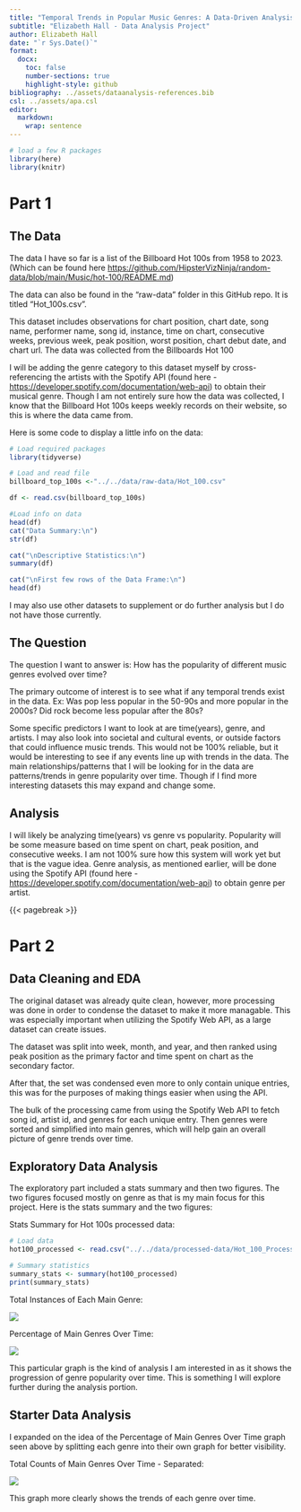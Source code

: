 ```yaml
---
title: "Temporal Trends in Popular Music Genres: A Data-Driven Analysis"
subtitle: "Elizabeth Hall - Data Analysis Project"
author: Elizabeth Hall
date: "`r Sys.Date()`"
format:
  docx:
    toc: false
    number-sections: true
    highlight-style: github
bibliography: ../assets/dataanalysis-references.bib
csl: ../assets/apa.csl
editor: 
  markdown: 
    wrap: sentence
---
```


```r
# load a few R packages
library(here)
library(knitr)
```

# Part 1

## The Data

The data I have so far is a list of the Billboard Hot 100s from 1958 to 2023.
(Which can be found here <https://github.com/HipsterVizNinja/random-data/blob/main/Music/hot-100/README.md>)

The data can also be found in the "raw-data" folder in this GitHub repo.
It is titled "Hot_100s.csv".

This dataset includes observations for chart position, chart date, song name, performer name, song id, instance, time on chart, consecutive weeks, previous week, peak position, worst position, chart debut date, and chart url.
The data was collected from the Billboards Hot 100

I will be adding the genre category to this dataset myself by cross-referencing the artists with the Spotify API (found here -<https://developer.spotify.com/documentation/web-api>) to obtain their musical genre.
Though I am not entirely sure how the data was collected, I know that the Billboard Hot 100s keeps weekly records on their website, so this is where the data came from.

Here is some code to display a little info on the data:

```r
# Load required packages
library(tidyverse)

# Load and read file
billboard_top_100s <-"../../data/raw-data/Hot_100.csv"

df <- read.csv(billboard_top_100s)

#Load info on data
head(df)
cat("Data Summary:\n")
str(df)

cat("\nDescriptive Statistics:\n")
summary(df)

cat("\nFirst few rows of the Data Frame:\n")
head(df)
```

I may also use other datasets to supplement or do further analysis but I do not have those currently.

## The Question

The question I want to answer is: How has the popularity of different music genres evolved over time?

The primary outcome of interest is to see what if any temporal trends exist in the data.
Ex: Was pop less popular in the 50-90s and more popular in the 2000s?
Did rock become less popular after the 80s?

Some specific predictors I want to look at are time(years), genre, and artists.
I may also look into societal and cultural events, or outside factors that could influence music trends.
This would not be 100% reliable, but it would be interesting to see if any events line up with trends in the data.
The main relationships/patterns that I will be looking for in the data are patterns/trends in genre popularity over time.
Though if I find more interesting datasets this may expand and change some.

## Analysis

I will likely be analyzing time(years) vs genre vs popularity.
Popularity will be some measure based on time spent on chart, peak position, and consecutive weeks.
I am not 100% sure how this system will work yet but that is the vague idea.
Genre analysis, as mentioned earlier, will be done using the Spotify API (found here - <https://developer.spotify.com/documentation/web-api>) to obtain genre per artist.

{{< pagebreak >}}

# Part 2

## Data Cleaning and EDA

The original dataset was already quite clean, however, more processing was done in order to condense the dataset to make it more managable.
This was especially important when utilizing the Spotify Web API, as a large dataset can create issues.

The dataset was split into week, month, and year, and then ranked using peak position as the primary factor and time spent on chart as the secondary factor.

After that, the set was condensed even more to only contain unique entries, this was for the purposes of making things easier when using the API.

The bulk of the processing came from using the Spotify Web API to fetch song id, artist id, and genres for each unique entry.
Then genres were sorted and simplified into main genres, which will help gain an overall picture of genre trends over time.

## Exploratory Data Analysis

The exploratory part included a stats summary and then two figures.
The two figures focused mostly on genre as that is my main focus for this project.
Here is the stats summary and the two figures:

Stats Summary for Hot 100s processed data:

```r
# Load data
hot100_processed <- read.csv("../../data/processed-data/Hot_100_Processed.csv")

# Summary statistics
summary_stats <- summary(hot100_processed)
print(summary_stats)

```

Total Instances of Each Main Genre:

![](images/total_instances_main_genres.png)

Percentage of Main Genres Over Time:

![](images/perc_main_genres_over_time.png)

This particular graph is the kind of analysis I am interested in as it shows the progression of genre popularity over time.
This is something I will explore further during the analysis portion.

## Starter Data Analysis

I expanded on the idea of the Percentage of Main Genres Over Time graph seen above by splitting each genre into their own graph for better visibility.

Total Counts of Main Genres Over Time - Separated:

![](images/genreovertimeplot.png)

This graph more clearly shows the trends of each genre over time.
